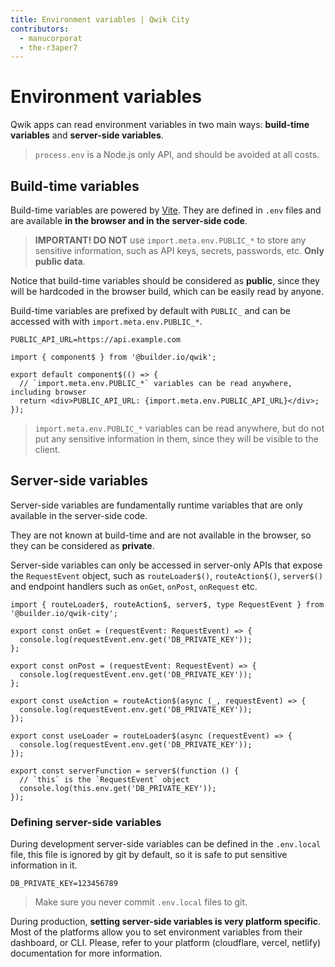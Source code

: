 ```yaml
---
title: Environment variables | Qwik City
contributors:
  - manucorporat
  - the-r3aper7
---
```


# Environment variables

Qwik apps can read environment variables in two main ways: **build-time variables** and **server-side variables**.

> `process.env` is a Node.js only API, and should be avoided at all costs.

## Build-time variables

Build-time variables are powered by [Vite](https://vitejs.dev/guide/env-and-mode.html). They are defined in `.env` files and are available **in the browser and in the server-side code**.

> **IMPORTANT! DO NOT** use `import.meta.env.PUBLIC_*` to store any sensitive information, such as API keys, secrets, passwords, etc. **Only public data**.

Notice that build-time variables should be considered as **public**, since they will be hardcoded in the browser build, which can be easily read by anyone.

Build-time variables are prefixed by default with `PUBLIC_` and can be accessed with with `import.meta.env.PUBLIC_*`.

```tsx title=".env" /PUBLIC_API_URL/#a
PUBLIC_API_URL=https://api.example.com
```

```tsx {4} /PUBLIC_API_URL/#a title="src/routes/index.tsx"
import { component$ } from '@builder.io/qwik';

export default component$(() => {
  // `import.meta.env.PUBLIC_*` variables can be read anywhere, including browser
  return <div>PUBLIC_API_URL: {import.meta.env.PUBLIC_API_URL}</div>;
});
```

> `import.meta.env.PUBLIC_*` variables can be read anywhere, but do not put any sensitive information in them, since they will be visible to the client.

## Server-side variables

Server-side variables are fundamentally runtime variables that are only available in the server-side code.

They are not known at build-time and are not available in the browser, so they can be considered as **private**.

Server-side variables can only be accessed in server-only APIs that expose the `RequestEvent` object, such as `routeLoader$()`, `routeAction$()`, `server$()` and endpoint handlers such as `onGet`, `onPost`, `onRequest` etc.

```tsx /DB_PRIVATE_KEY/ title="src/routes/index.tsx"
import { routeLoader$, routeAction$, server$, type RequestEvent } from '@builder.io/qwik-city';

export const onGet = (requestEvent: RequestEvent) => {
  console.log(requestEvent.env.get('DB_PRIVATE_KEY'));
};

export const onPost = (requestEvent: RequestEvent) => {
  console.log(requestEvent.env.get('DB_PRIVATE_KEY'));
};

export const useAction = routeAction$(async (_, requestEvent) => {
  console.log(requestEvent.env.get('DB_PRIVATE_KEY'));
});

export const useLoader = routeLoader$(async (requestEvent) => {
  console.log(requestEvent.env.get('DB_PRIVATE_KEY'));
});

export const serverFunction = server$(function () {
  // `this` is the `RequestEvent` object
  console.log(this.env.get('DB_PRIVATE_KEY'));
});
```

### Defining server-side variables

During development server-side variables can be defined in the `.env.local` file, this file is ignored by git by default, so it is safe to put sensitive information in it.

```env title=".env.local"
DB_PRIVATE_KEY=123456789
```

> Make sure you never commit `.env.local` files to git.

During production, **setting server-side variables is very platform specific**. Most of the platforms allow you to set environment variables from their dashboard, or CLI. Please, refer to your platform (cloudflare, vercel, netlify) documentation for more information.
